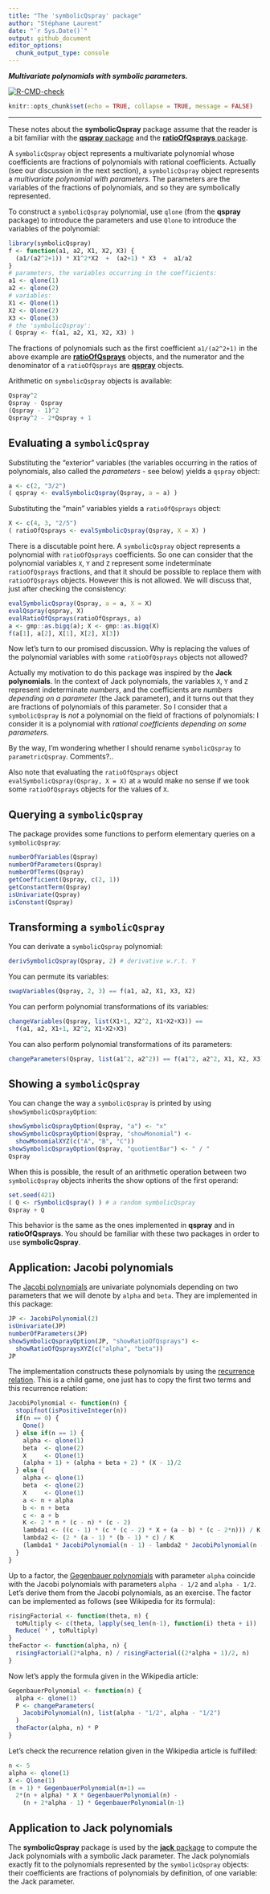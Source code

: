 ```yaml
---
title: "The 'symbolicQspray' package"
author: "Stéphane Laurent"
date: "`r Sys.Date()`"
output: github_document
editor_options: 
  chunk_output_type: console
---
```


***Multivariate polynomials with symbolic parameters.*** 

<!-- badges: start -->
[![R-CMD-check](https://github.com/stla/symbolicQspray/actions/workflows/R-CMD-check.yaml/badge.svg)](https://github.com/stla/symbolicQspray/actions/workflows/R-CMD-check.yaml)
<!-- badges: end -->

```r
knitr::opts_chunk$set(echo = TRUE, collapse = TRUE, message = FALSE)
```

___

These notes about the **symbolicQspray** package assume that the reader is a 
bit familiar with the [**qspray** package](https://github.com/stla/qspray) 
and the [**ratioOfQsprays** package](https://github.com/stla/ratioOfQsprays).

A `symbolicQspray` object represents a multivariate polynomial whose 
coefficients are fractions of polynomials with rational coefficients. 
Actually (see our discussion in the next section), a `symbolicQspray` object 
represents a *multivariate polynomial with parameters*. The parameters are 
the variables of the fractions of polynomials, and so they are symbolically 
represented.

To construct a `symbolicQspray` polynomial, use `qlone` (from the **qspray** 
package) to introduce the parameters and use `Qlone` to introduce the variables 
of the polynomial:

```r
library(symbolicQspray)
f <- function(a1, a2, X1, X2, X3) {
  (a1/(a2^2+1)) * X1^2*X2  +  (a2+1) * X3  +  a1/a2
}
# parameters, the variables occurring in the coefficients:
a1 <- qlone(1)
a2 <- qlone(2)
# variables:
X1 <- Qlone(1)
X2 <- Qlone(2)
X3 <- Qlone(3)
# the 'symbolicQspray':
( Qspray <- f(a1, a2, X1, X2, X3) )
```

The fractions of polynomials such as the first coefficient `a1/(a2^2+1)` 
in the above example are 
[**ratioOfQsprays**](https://github.com/stla/ratioOfQsprays) objects, 
and the numerator and the denominator of a `ratioOfQsprays` are 
[**qspray**](https://github.com/stla/qspray) objects.

Arithmetic on `symbolicQspray` objects is available:

```r
Qspray^2
Qspray - Qspray
(Qspray - 1)^2
Qspray^2 - 2*Qspray + 1
```


## Evaluating a `symbolicQspray`

Substituting the "exterior" variables (the variables occurring in the ratios of 
polynomials, also called the *parameters* - see below) yields a `qspray` object:

```r
a <- c(2, "3/2")
( qspray <- evalSymbolicQspray(Qspray, a = a) )
```

Substituting the "main" variables yields a `ratioOfQsprays` object:

```r
X <- c(4, 3, "2/5")
( ratioOfQsprays <- evalSymbolicQspray(Qspray, X = X) )
```

There is a discutable point here. A `symbolicQspray` object represents a 
polynomial with `ratioOfQsprays` coefficients. So one can consider 
that the polynomial variables `X`, `Y` and `Z` represent some indeterminate
`ratioOfQsprays` fractions, and that it should be possible to replace them 
with `ratioOfQsprays` objects. However this is not allowed.
We will discuss that, just after checking the consistency:

```r
evalSymbolicQspray(Qspray, a = a, X = X)
evalQspray(qspray, X)
evalRatioOfQsprays(ratioOfQsprays, a)
a <- gmp::as.bigq(a); X <- gmp::as.bigq(X)
f(a[1], a[2], X[1], X[2], X[3])
```

Now let's turn to our promised discussion. Why is replacing the values of the 
polynomial variables with some `ratioOfQsprays` objects not allowed?

Actually my motivation to do this package was inspired by the 
**Jack polynomials**. In the context of Jack polynomials, the variables 
`X`, `Y` and `Z` represent indeterminate *numbers*, and the coefficients 
are *numbers depending on a parameter* (the Jack parameter), and it turns out 
that they are fractions of polynomials of this parameter. 
So I consider that a `symbolicQspray` is *not* a polynomial on the field 
of fractions of polynomials: I consider it is a polynomial with 
*rational coefficients depending on some parameters*. 

By the way, I'm wondering whether I should rename `symbolicQspray` to 
`parametricQspray`. Comments?..

Also note that evaluating the `ratioOfQsprays` object 
`evalSymbolicQspray(Qspray, X = X)` at `a` would make no sense if we took 
some `ratioOfQsprays` objects for the values of `X`.


## Querying a `symbolicQspray` 

The package provides some functions to perform elementary queries on a 
`symbolicQspray`:

```r
numberOfVariables(Qspray)
numberOfParameters(Qspray)
numberOfTerms(Qspray)
getCoefficient(Qspray, c(2, 1))
getConstantTerm(Qspray)
isUnivariate(Qspray)
isConstant(Qspray)
```

## Transforming a `symbolicQspray`

You can derivate a `symbolicQspray` polynomial:

```r
derivSymbolicQspray(Qspray, 2) # derivative w.r.t. Y
```

You can permute its variables:

```r
swapVariables(Qspray, 2, 3) == f(a1, a2, X1, X3, X2)
```

You can perform polynomial transformations of its variables:

```r
changeVariables(Qspray, list(X1+1, X2^2, X1+X2+X3)) == 
  f(a1, a2, X1+1, X2^2, X1+X2+X3)
```

You can also perform polynomial transformations of its parameters:

```r
changeParameters(Qspray, list(a1^2, a2^2)) == f(a1^2, a2^2, X1, X2, X3)
```


## Showing a `symbolicQspray` 

You can change the way a `symbolicQspray` is printed by using 
`showSymbolicQsprayOption`:

```r
showSymbolicQsprayOption(Qspray, "a") <- "x"
showSymbolicQsprayOption(Qspray, "showMonomial") <- 
  showMonomialXYZ(c("A", "B", "C"))
showSymbolicQsprayOption(Qspray, "quotientBar") <- " / "
Qspray
```

When this is possible, the result of an arithmetic operation between two 
`symbolicQspray` objects inherits the show options of the first operand:

```r
set.seed(421)
( Q <- rSymbolicQspray() ) # a random symbolicQspray
Qspray + Q
```

This behavior is the same as the ones implemented in **qspray** and in 
**ratioOfQsprays**. You should be familiar with these two packages in order 
to use **symbolicQspray**. 


## Application: Jacobi polynomials

The [Jacobi polynomials](https://en.wikipedia.org/wiki/Jacobi_polynomials) 
are univariate polynomials depending on two parameters that we will denote by
`alpha` and `beta`. They are implemented in this package:

```r
JP <- JacobiPolynomial(2)
isUnivariate(JP)
numberOfParameters(JP)
showSymbolicQsprayOption(JP, "showRatioOfQsprays") <-
  showRatioOfQspraysXYZ(c("alpha", "beta"))
JP
```

The implementation constructs these polynomials by using the 
[recurrence relation](https://en.wikipedia.org/wiki/Jacobi_polynomials#Recurrence_relations).
This is a child game, one just has to copy the first two terms and this 
recurrence relation:

```r
JacobiPolynomial <- function(n) {
  stopifnot(isPositiveInteger(n))
  if(n == 0) {
    Qone()
  } else if(n == 1) {
    alpha <- qlone(1)
    beta  <- qlone(2)
    X     <- Qlone(1)
    (alpha + 1) + (alpha + beta + 2) * (X - 1)/2
  } else {
    alpha <- qlone(1)
    beta  <- qlone(2)
    X     <- Qlone(1)
    a <- n + alpha
    b <- n + beta
    c <- a + b
    K <- 2 * n * (c - n) * (c - 2)
    lambda1 <- ((c - 1) * (c * (c - 2) * X + (a - b) * (c - 2*n))) / K
    lambda2 <- (2 * (a - 1) * (b - 1) * c) / K
    (lambda1 * JacobiPolynomial(n - 1) - lambda2 * JacobiPolynomial(n - 2))
  }
}
```

Up to a factor, the 
[Gegenbauer polynomials](https://en.wikipedia.org/wiki/Gegenbauer_polynomials)
with parameter `alpha` coincide with the Jacobi polynomials with parameters 
`alpha - 1/2` and `alpha - 1/2`. Let's derive them from the Jacobi polynomials,
as an exercise. The factor can be implemented as follows (see Wikipedia for its 
formula):

```r
risingFactorial <- function(theta, n) {
  toMultiply <- c(theta, lapply(seq_len(n-1), function(i) theta + i))
  Reduce(`*`, toMultiply)
}
theFactor <- function(alpha, n) {
  risingFactorial(2*alpha, n) / risingFactorial((2*alpha + 1)/2, n)
}
```

Now let's apply the formula given in the Wikipedia article:

```r
GegenbauerPolynomial <- function(n) {
  alpha <- qlone(1)
  P <- changeParameters(
    JacobiPolynomial(n), list(alpha - "1/2", alpha - "1/2")
  )
  theFactor(alpha, n) * P
}
```

Let's check the recurrence relation given in the Wikipedia article is fulfilled:

```r
n <- 5
alpha <- qlone(1)
X <- Qlone(1)
(n + 1) * GegenbauerPolynomial(n+1) == 
  2*(n + alpha) * X * GegenbauerPolynomial(n) - 
    (n + 2*alpha - 1) * GegenbauerPolynomial(n-1)
```


## Application to Jack polynomials

The **symbolicQspray** package is used by the 
[**jack** package](https://github.com/stla/jackR) to compute the Jack 
polynomials with a symbolic Jack parameter. The Jack polynomials exactly fit to 
the polynomials represented by the `symbolicQspray` objects: their coefficients 
are fractions of polynomials by definition, of one variable: the Jack parameter.
